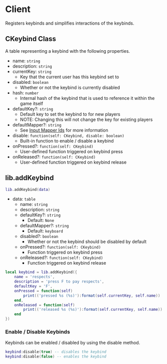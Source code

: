 # Client

Registers keybinds and simplifies interactions of the keybinds.

## CKeybind Class

A table representing a keybind with the following properties.

- name: `string`
- description: `string`
- currentKey: `string`
  - Key that the current user has this keybind set to
- disabled: `boolean`
  - Whether or not the keybind is currently disabled
- hash: `number`
  - Internal hash of the keybind that is used to reference it within the game itself
- defaultKey?: `string`
  - Default key to set the keybind to for new players
  - NOTE: Changing this will not change the key for existing players
- defaultMapper?: `string`
  - See [Input Mapper Ids](https://docs.fivem.net/docs/game-references/input-mapper-parameter-ids/) for more information
- disable: `function(self: CKeybind, disable: boolean)`
  - Built-in function to enable / disable a keybind
- onPressed?: `function(self: CKeybind)`
  - User-defined function triggered on keybind press
- onReleased?: `function(self: CKeybind)`
  - User-defined function triggered on keybind release

## lib.addKeybind

```lua
lib.addKeybind(data)
```

- data: `table`
  - name: `string`
  - description: `string`
  - defaultKey?: `string`
    - Default: `None`
  - defaultMapper?: `string`
    - Default: `keyboard`
  - disabled?: `boolean`
    - Whether or not the keybind should be disabled by default
  - onPressed?: `function(self: CKeybind)`
    - Function triggered on keybind press
  - onReleased?: `function(self: CKeybind)`
    - Function triggered on keybind release

```lua
local keybind = lib.addKeybind({
    name = 'respects',
    description = 'press F to pay respects',
    defaultKey = 'F',
    onPressed = function(self)
        print(('pressed %s (%s)'):format(self.currentKey, self.name))
    end,
    onReleased = function(self)
        print(('released %s (%s)'):format(self.currentKey, self.name))
    end
})
```

### Enable / Disable Keybinds

Keybinds can be enabled / disabled by using the disable method.

```lua
keybind:disable(true) -- disables the keybind
keybind:disable(false) -- enables the keybind
```
